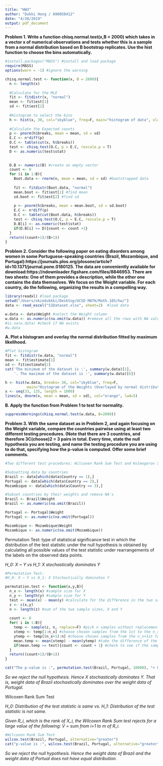 ```yaml
---
title: "HW3"
author: "Dukki Hong / A98058412"
date: "4/28/2019"
output: pdf_document
---
```

**Problem 1. Write a function chisq.normal.test(x,B = 2000) which takes in a vector x of numerical observations and tests whether this is a sample from a normal distribution based on B bootstrap replicates. Use the hist function to choose the bins automatically.**
```r
#install.packages("MASS") #install and load package
require(MASS)
options(warn = -1) #ignore the warning
```

```r
chisq.normal.test <- function(x, B = 2000){
  n <- length(x)
  
  #Calculate for the MLE
  fit <- fitdistr(x, "normal")
  mean <- fit$est[1]
  sd <- fit$est[2]
  
  #Histogram to select the bins
  h <- hist(x, 30, col="skyblue", freq=F, main="histogram of data", xlab="Data")
  
  #Calculate the Expected counts
  p <- pnorm(h$breaks, mean = mean, sd = sd)
  E.C <- n*diff(p)
  O.C <- table(cut(x, h$breaks))
  test <- chisq.test(O.C, p = E.C, rescale.p = T)
  D <- as.numeric(test$stat)
  
  
  D.B <- numeric(B) #create an empty vector
  count <- 0
  for (i in 1:B){
    Boot.data <- rnorm(n, mean = mean, sd = sd) #bootstrapped data
    
    fit <- fitdistr(Boot.data, "normal")
    mean.boot <- fit$est[1] #find mean
    sd.boot <- fit$est[2] #find sd
    
    p <- pnorm(h$breaks, mean = mean.boot, sd = sd.boot)
    E.C <- n*diff(p)
    O.C <- table(cut(Boot.data, h$breaks))
    test <- chisq.test(O.C, p = E.C, rescale.p = T)
    D.B[i] <- as.numeric(test$stat)
    if(D.B[i] >= D){count <- count +1}
  }
  return((count+1)/(B+1))
}
```

**Problem 2. Consider the following paper on eating disorders among women in some Portuguese-speaking countries (Brazil, Mozambique, and Portugal):https://journals.plos.org/plosone/article?id=10.1371/journal.pone.0180125. The data are conveniently available for download:https://ndownloader.figshare.com/files/8846953. There are two sheets: One of them provides a description, while the other one contains the data themselves. We focus on the Weight variable. For each country, do the following, organizing the results in a compelling way.**

```r
library(readxl) #load package
setwd("/Users/okiedukkki/Desktop/UCSD MATH/Math.185/hw/")
data <- read_excel("S1Dataset.xlsx", sheet=2)  #load data

w.data <- data$Weight #select the Weight column
w.data <- as.numeric(na.omit(w.data)) #remove all the rows with NA values
#is.na(w.data) #check if NA exists
#w.data
```

**A. Plot a histogram and overlay the normal distribution fitted by maximum likelihood.**

```r
#Plot histogram
fit <- fitdistr(w.data, "normal")
mean <- fit$estimate[1]
sd <- fit$estimate[2]
cat('The minimum of the dataset is :', summary(w.data)[1], 
    '. The maximum of the dataset is :', summary(w.data)[6])

h <- hist(w.data, breaks= 30, col="skyblue", freq=F, 
          main="Histogram of the Weights (Overlayed by normal distribution)", xlab="Weight Data")
x <- seq(33, 135, length = 1000)
lines(x, dnorm(x, mean = mean, sd = sd), col="orange", lwd=5)
```

**B. Apply the function from Problem 1 to test for normality.**

```r
suppressWarnings(chisq.normal.test(w.data, B=2000))
```

**Problem 3. With the same dataset as in Problem 2, and again focusing on the Weight variable, compare the countries pairwise using at least two different testing procedures. (Note that there are 3 countries, and therefore 3C(choose)2 = 3 pairs in total. Every time, state the null hypothesis you are testing, and name the testing procedure you are using to do that, specifying how the p-value is computed. Offer some brief comments.**

```r
#Two different test procedures: Wilcoxen Rank Sum Test and Kolmogorov Smirnov Test

#Subsetting data by countries
Brazil <- data[which(data$Country == 1),] 
Portugal <- data[which(data$Country == 2),]
Mozambique <- data[which(data$Country == 3),]

#Subset countries by their weights and remove NA's
Brazil <- Brazil$Weight
Brazil <- as.numeric(na.omit(Brazil))

Portugal <- Portugal$Weight
Portugal <- as.numeric(na.omit(Portugal))

Mozambique <- Mozambique$Weight
Mozambique <- as.numeric(na.omit(Mozambique))
```

Permutation Test: type of statistical significance test in which the distribution of the test statistic under the null hypothesis is obtained by calculating all possible values of the test statistic under rearrangements of the labels on the observed data points. 

*H_0: X ~ Y vs H_1: X stochastically dominates Y*
```r
#Permutation Test:
#H_0: X ~ Y vs H_1: X Stochastically dominates Y

permutation.test <- function(x,y,B){
  n_x <- length(x) #sample size for X
  n_y <- length(y) #sample size for Y
  test <- mean(x) - mean(y) #calculate for the difference in the two sample means 
  z <- c(x,y) 
  n <- length(z) #sum of the two sample sizes, X and Y
  
  count <- 0
  for( i in 1:B){
    temp <- sample(z, n, replace=F) #pick n samples without replacement from the total samples
    xtemp <- temp[1:n_x] #choose chosen samples from the 1st to the n_xth
    ytemp <- temp[(n_x+1):n] #choose chosen samples from the n_x+1st to the nth
    mean.temp <- mean(xtemp) - mean(ytemp) #take the difference of the two means
    if(mean.temp >= test){count <- count + 1} #check to see if the sample difference of mean is >= observed difference of means
  }
  return((count+1)/(B+1))
}

cat("The p-value is :", permutation.test(Brazil, Portugal, 10000), "< 0.05 = alpha.")
```
*So we reject the null hypothesis. Hence X stochastically dominates Y. That is, weight data of Brazil stochastically dominates over the weight data of Portugal.*



Wilcoxen Rank Sum Test

*H_0: Distribution of the test statistic is same vs. H_1: Distribution of the test statistic is not same.*

*Given R_i, which is the rank of X_i, the Wilcoxen Rank Sum test rejects for a large value of the following:*
*V = sum from i=1 to m of R_i.*

```r
#Wilcoxen Rank Sum Test
wilcox.test(Brazil, Portugal, alternative="greater")
cat("p-value is :", wilcox.test(Brazil, Portugal, alternative="greater")$p.value, "<0.05 = alpha.")
```
*So we reject the null hypothesis. Hence the weight data of Brazil and the weight data of Portual does not have equal distribution.*
